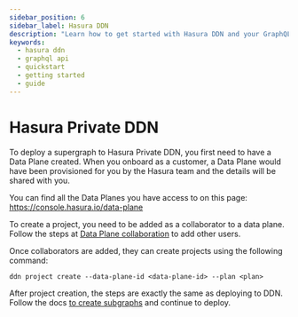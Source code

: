 ```yaml
---
sidebar_position: 6
sidebar_label: Hasura DDN
description: "Learn how to get started with Hasura DDN and your GraphQL API."
keywords:
  - hasura ddn
  - graphql api
  - quickstart
  - getting started
  - guide
---
```


# Hasura Private DDN

To deploy a supergraph to Hasura Private DDN, you first need to have a Data Plane created. When you onboard as a
customer, a Data Plane would have been provisioned for you by the Hasura team and the details will be shared with you.

You can find all the Data Planes you have access to on this page: https://console.hasura.io/data-plane

To create a project, you need to be added as a collaborator to a data plane. Follow the steps at
[Data Plane collaboration](/deployment/private-ddn/data-plane-collaboration.mdx) to add other users.

Once collaborators are added, they can create projects using the following command:

```
ddn project create --data-plane-id <data-plane-id> --plan <plan>
```

After project creation, the steps are exactly the same as deploying to DDN. Follow the docs
[to create subgraphs](/deployment/ddn/02-create-a-subgraph.mdx) and continue to deploy.
